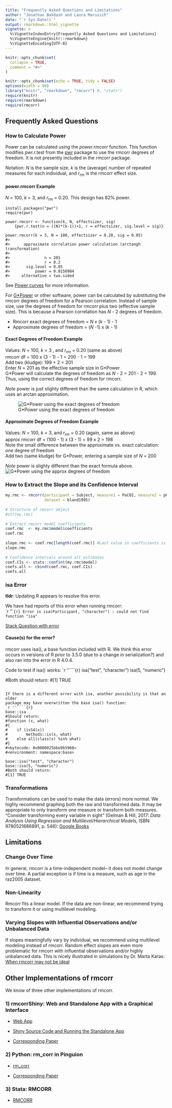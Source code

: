 ```yaml
---
title: "Frequently Asked Questions and Limitations"
author: "Jonathan Bakdash and Laura Marusich"
date: "`r Sys.Date()`"
output: rmarkdown::html_vignette
vignette: >
  %\VignetteIndexEntry{Frequently Asked Questions and Limitations}
  %\VignetteEngine{knitr::rmarkdown}
  %\VignetteEncoding{UTF-8}
---
```


```r
knitr::opts_chunk$set(
  collapse = TRUE,
  comment = "#>"
)
```

```r
knitr::opts_chunk$set(echo = TRUE, tidy = FALSE)
options(width = 80)
library("knitr", "rmarkdown", "rmcorr") #, "stats")
require(knitr)
require(rmarkdown)
require(rmcorr)
```
## Frequently Asked Questions 

### How to Calculate Power
Power can be calculated using the *power.rmcorr* function. This function 
modifies pwr.r.test from the <a href="https://CRAN.R-project.org/package=pwr">pwr</a> 
package to use the rmcorr degrees of freedom. It is not presently included in 
the rmcorr package. 

Notation: *N* is the sample size, *k* is the (average) number of repeated measures for each individual, and *r*<sub>*rm*</sub> is the rmcorr effect size.

#### power.rmcorr Example
*N* = 100, *k* = 3, and *r*<sub>*rm*</sub> = 0.20. This design has 82\% power.

```
install.packages("pwr")
require(pwr)

power.rmcorr <- function(k, N, effectsizer, sig)
    {pwr.r.test(n = ((N)*(k-1))+1, r = effectsizer, sig.level = sig)}
    
power.rmcorr(k = 3, N = 100, effectsizer = 0.20, sig = 0.05)    
#> 
#>      approximate correlation power calculation (arctangh transformation) 
#> 
#>               n = 201
#>               r = 0.2
#>       sig.level = 0.05
#>           power = 0.8156984
#>     alternative = two.sided
```

See [Power curves](./New_rmcorr_paper_analyses_figures.html#power) for more information. 

For <a href="https://www.psychologie.hhu.de/arbeitsgruppen/allgemeine-psychologie-und-arbeitspsychologie/gpower">G\*Power</a> or other software, power can be calculated by substituting the rmcorr degrees of freedom for a Pearson correlation. Instead of sample size, use the degrees of freedom for rmcorr plus two (effective sample size). This is because a Pearson correlation has *N* - 2 degrees of freedom.<br>


- Rmcorr exact degrees of freedom = *N* x (*k* - 1) - 1 <br>
- Approximate degrees of freedom = (*N* -1) x (*k* - 1)  <br>

#### Exact Degrees of Freedom Example
Values: *N* = 100, *k* = 3 , and *r*<sub>*rm*</sub> = 0.20 (same as above) <br> 
rmcorr df = 100 x (3 - 1) - 1 = 200 - 1 = 199 <br>
Add two (kludge): 199 + 2 = 201 <br>
Enter *N* = 201 as the effective sample size in G\*Power <br>
G\*Power will calculate the degrees of freedom as *N* - 2 = 201 - 2 = 199. 
Thus, using the correct degrees of freedom for rmcorr.
<br>

*Note* power is just slighty different than the same calculation in R, which uses an arctan approximation.

![G\*Power using the exact degrees of freedom](../man/figures/Gpower_exact_df.jpg)

#### Approximate Degrees of Freedom Example
Values: *N* = 100, *k* = 3, and *r*<sub>*rm*</sub> = 0.20 (again, same as above) <br>
approx rmcorr df = (100 - 1) x (3 - 1) = 99 x 2 = 198 <br>
Note the small difference between the approximate vs. exact calculation: *one* degree of freedom <br>
Add two (same kludge) for G\*Power, entering a sample size of *N* = 200 <br>

*Note* power is slighty different than the exact formula above. 
![G\*Power using the approx degrees of freedom](../man/figures/Gpower_approx_df.jpg)



### How to Extract the Slope and its Confidence Interval
```r
my.rmc <- rmcorr(participant = Subject, measure1 = PaCO2, measure2 = pH, 
                 dataset = bland1995)
 
# Structure of rmcorr object
#str(my.rmc)
 
# Extract rmcorr model coefficients
coef.rmc  <- my.rmc$model$coefficients
coef.rmc
 
slope.rmc <- coef.rmc[length(coef.rmc)] #Last value in coefficients is the slope
slope.rmc
 
# Confidence intervals around all estimates
coef.CIs <- stats::confint(my.rmc$model) 
coefs.all <- cbind(coef.rmc, coef.CIs)
coefs.all
```

### isa Error
**tldr**: Updating R appears to resolve this error. <br>

We have had reports of this error when running rmcorr: <br>
`r ''````{r}
Error in isa(Participant, "character") : could not find function "isa" 
```

<a href="https://stackoverflow.com/questions/73146762/how-to-solve-the-following-error-running-rmcorr-in-r-error-in-isaparticipant">Stack Question with error</a>

#### Cause(s) for the error? 
rmcorr uses isa(), a base function included with R. We think this error 
occurs in versions of R prior to 3.5.0 (due to a change in serialization?) and 
also ran into the error in R 4.0.4. 

Code to test if isa() works:
`r ''````{r}
isa("test", "character")
isa(5, "numeric")

#Both should return:
#[1] TRUE
```

If there is a different error with isa, another possibility is that an older 
package may have overwritten the base isa() function:
`r ''````{r}
base::isa
#Should return:
#function (x, what) 
#{
#    if (isS4(x)) 
#        methods::is(x, what)
#    else all(class(x) %in% what)
#}
#<bytecode: 0x0000025bbe9b5968>
#<environment: namespace:base>

base::isa("test", "character")
base::isa(5, "numeric")
#Both should return:
#[1] TRUE
```

### Transformations
Transformations can be used to make the data (errors) more normal. We highly recommend graphing both the raw and transformed data. It may be appropriate to only transform one measure or transform both measures. "Consider transforming every variable in sight" (Gelman \& Hill, 2017: *Data Analysis Using Regression and Multilevel/Hierarchical Models*, ISBN: 9780521686891, p. 548): <a href="https://www.google.com/books/edition/Data_Analysis_Using_Regression_and_Multi/lV3DIdV0F9AC?hl=en&gbpv=1&bsq=consider%20transforming%20every%20variable%20in%20sight">Google Books</a> 
<br>

## Limitations 

### Change Over Time 
In general, rmcorr is a time-independent model-- it does not model change over time. A partial
exception is if time is a measure, such as age in the raz2005 dataset.
<br>

### Non-Linearity
Rmcorr fits a linear model. If the data are non-linear, we recommend trying to transform it or using multilevel modeling. 

### Varying Slopes with Influential Observations and/or Unbalanced Data
If slopes meaningfully vary by individual, we recommend using multilevel modeling instead of rmcorr.
Random effect slopes are even more problematic for rmcorr with influential observations
and/or highly unbalanced data. This is nicely illustrated in simulations by Dr. Marta Karas: 
<br>
<a href="https://martakarass.github.io/post/2022-04-27-rmcorr_vs_lmm/">When rmcorr may not be ideal</a> 

## Other Implementations of rmcorr
We know of three other implementations of rmcorr.

### 1) rmcorrShiny: Web and Standalone App with a Graphical Interface 
- <a href="https://lmarusich.shinyapps.io/shiny_rmcorr/">Web App</a>

- <a href="https://github.com/lmarusich/rmcorrShiny">Shiny Source Code and Running the Standalone App</a> 

- <a href="https://doi.org/10.12688/f1000research.55027.2">Corresponding Paper</a> 

### 2) Python: rm_corr in Pinguion 
- <a href="https://pingouin-stats.org/generated/pingouin.rm_corr.html#pingouin.rm_corr">rm_corr</a>

- <a href="https://doi.org/10.21105/joss.01026">Corresponding Paper</a> 

### 3) Stata: RMCORR
- <a href="https://ideas.repec.org/c/boc/bocode/s458971.html">RMCORR</a>